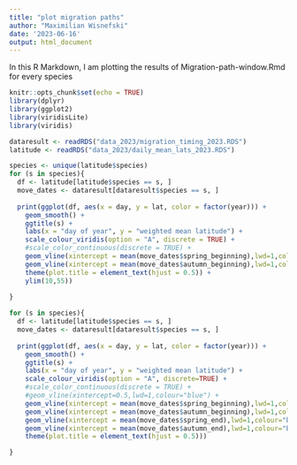 ```yaml
---
title: "plot migration paths"
author: "Maximilian Wisnefski"
date: '2023-06-16'
output: html_document
---
```


In this R Markdown, I am plotting the results of Migration-path-window.Rmd for every species

```r
knitr::opts_chunk$set(echo = TRUE)
library(dplyr)
library(ggplot2)
library(viridisLite)
library(viridis)
```


```r
dataresult <- readRDS("data_2023/migration_timing_2023.RDS")
latitude <- readRDS("data_2023/daily_mean_lats_2023.RDS")
```


```r

species <- unique(latitude$species)
for (s in species){
  df <- latitude[latitude$species == s, ]
  move_dates <- dataresult[dataresult$species == s, ]
  
  print(ggplot(df, aes(x = day, y = lat, color = factor(year))) +
    geom_smooth() +
    ggtitle(s) +
    labs(x = "day of year", y = "weighted mean latitude") +
    scale_colour_viridis(option = "A", discrete = TRUE) +
    #scale_color_continuous(discrete = TRUE) + 
    geom_vline(xintercept = mean(move_dates$spring_beginning),lwd=1,colour="black", linetype = 3) +
    geom_vline(xintercept = mean(move_dates$autumn_beginning),lwd=1,colour="black", linetype = 3) +
    theme(plot.title = element_text(hjust = 0.5)) +
    ylim(10,55))
    
}
```


```r
for (s in species){
  df <- latitude[latitude$species == s, ]
  move_dates <- dataresult[dataresult$species == s, ]
  
  print(ggplot(df, aes(x = day, y = lat, color = factor(year))) +
    geom_smooth() +
    ggtitle(s) +
    labs(x = "day of year", y = "weighted mean latitude") +
    scale_colour_viridis(option = "A", discrete=TRUE) +
    #scale_color_continuous(discrete = TRUE) + 
    #geom_vline(xintercept=0.5,lwd=1,colour="blue") +
    geom_vline(xintercept = mean(move_dates$spring_beginning),lwd=1,colour="black", linetype = 3) +
    geom_vline(xintercept = mean(move_dates$autumn_beginning),lwd=1,colour="black", linetype = 3) +
    geom_vline(xintercept = mean(move_dates$spring_end),lwd=1,colour="black", linetype = 3) +
    geom_vline(xintercept = mean(move_dates$autumn_end),lwd=1,colour="black", linetype = 3) +
    theme(plot.title = element_text(hjust = 0.5)))

}
```
